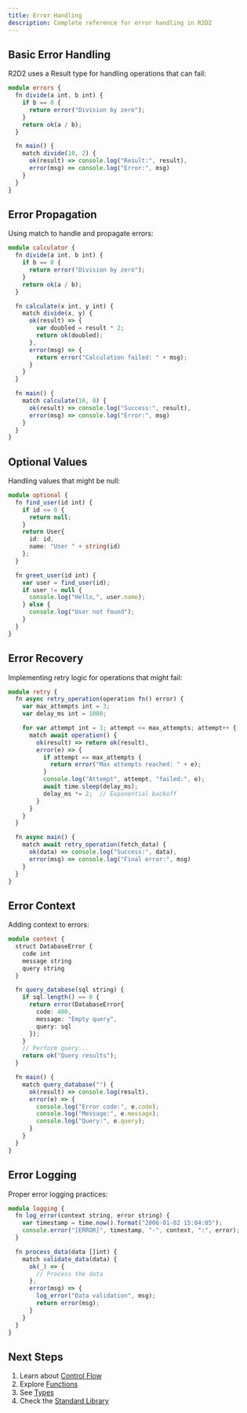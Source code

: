 ```yaml
---
title: Error Handling
description: Complete reference for error handling in R2D2
---
```


## Basic Error Handling

R2D2 uses a Result type for handling operations that can fail:

```typescript
module errors {
  fn divide(a int, b int) {
    if b == 0 {
      return error("Division by zero");
    }
    return ok(a / b);
  }

  fn main() {
    match divide(10, 2) {
      ok(result) => console.log("Result:", result),
      error(msg) => console.log("Error:", msg)
    }
  }
}
```

## Error Propagation

Using match to handle and propagate errors:

```typescript
module calculator {
  fn divide(a int, b int) {
    if b == 0 {
      return error("Division by zero");
    }
    return ok(a / b);
  }

  fn calculate(x int, y int) {
    match divide(x, y) {
      ok(result) => {
        var doubled = result * 2;
        return ok(doubled);
      },
      error(msg) => {
        return error("Calculation failed: " + msg);
      }
    }
  }

  fn main() {
    match calculate(10, 0) {
      ok(result) => console.log("Success:", result),
      error(msg) => console.log("Error:", msg)
    }
  }
}
```

## Optional Values

Handling values that might be null:

```typescript
module optional {
  fn find_user(id int) {
    if id <= 0 {
      return null;
    }
    return User{
      id: id,
      name: "User " + string(id)
    };
  }

  fn greet_user(id int) {
    var user = find_user(id);
    if user != null {
      console.log("Hello,", user.name);
    } else {
      console.log("User not found");
    }
  }
}
```

## Error Recovery

Implementing retry logic for operations that might fail:

```typescript
module retry {
  fn async retry_operation(operation fn() error) {
    var max_attempts int = 3;
    var delay_ms int = 1000;

    for var attempt int = 1; attempt <= max_attempts; attempt++ {
      match await operation() {
        ok(result) => return ok(result),
        error(e) => {
          if attempt == max_attempts {
            return error("Max attempts reached: " + e);
          }
          console.log("Attempt", attempt, "failed:", e);
          await time.sleep(delay_ms);
          delay_ms *= 2;  // Exponential backoff
        }
      }
    }
  }

  fn async main() {
    match await retry_operation(fetch_data) {
      ok(data) => console.log("Success:", data),
      error(msg) => console.log("Final error:", msg)
    }
  }
}
```

## Error Context

Adding context to errors:

```typescript
module context {
  struct DatabaseError {
    code int
    message string
    query string
  }

  fn query_database(sql string) {
    if sql.length() == 0 {
      return error(DatabaseError{
        code: 400,
        message: "Empty query",
        query: sql
      });
    }
    // Perform query...
    return ok("Query results");
  }

  fn main() {
    match query_database("") {
      ok(result) => console.log(result),
      error(e) => {
        console.log("Error code:", e.code);
        console.log("Message:", e.message);
        console.log("Query:", e.query);
      }
    }
  }
}
```

## Error Logging

Proper error logging practices:

```typescript
module logging {
  fn log_error(context string, error string) {
    var timestamp = time.now().format("2006-01-02 15:04:05");
    console.error("[ERROR]", timestamp, "-", context, ":", error);
  }

  fn process_data(data []int) {
    match validate_data(data) {
      ok(_) => {
        // Process the data
      },
      error(msg) => {
        log_error("Data validation", msg);
        return error(msg);
      }
    }
  }
}
```

## Next Steps

1. Learn about [Control Flow](/reference/control-flow/)
2. Explore [Functions](/reference/functions/)
3. See [Types](/reference/types/)
4. Check the [Standard Library](/reference/stdlib/) 